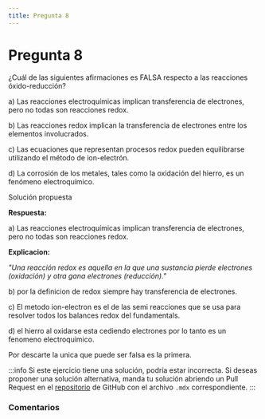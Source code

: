 ```yaml
---
title: Pregunta 8
---
```



# Pregunta 8

<div className="exercise">
¿Cuál de las siguientes afirmaciones es FALSA respecto a las reacciones óxido-reducción?

a) Las reacciones electroquímicas implican transferencia de electrones, pero no todas son reacciones redox.

b) Las reacciones redox implican la transferencia de electrones entre los elementos involucrados.

c) Las ecuaciones que representan procesos redox pueden equilibrarse utilizando el método de ion-electrón.

d) La corrosión de los metales, tales como la oxidación del hierro, es un fenómeno electroquímico.
</div>

<MDXDetails>
<summary>Solución propuesta</summary>

<div className="exercise">

**Respuesta:**

a) Las reacciones electroquímicas implican transferencia de electrones, pero no todas son reacciones redox.

**Explicacion:**

*"Una reacción redox es aquella en la que una sustancia pierde electrones (oxidación) y otra gana electrones (reducción)."*

b) por la definicion de redox siempre hay transferencia de electrones.

c) El metodo ion-electron es el de las semi reacciones que se usa para resolver todos los balances redox del fundamentals.

d) el hierro al oxidarse esta cediendo electrones por lo tanto es un fenomeno electroquimico.

Por descarte la unica que puede ser falsa es la primera.


</div>

:::info
Si este ejercicio tiene una solución, podría estar incorrecta. Si deseas proponer una solución alternativa, manda tu solución abriendo
un Pull Request en el [repositorio](https://github.com/crow-rojas/apuntes-fundamentals/pulls) de GitHub con el archivo
`.mdx` correspondiente.
:::

</MDXDetails>

### Comentarios

<Disqus
  url="https://crow-rojas.github.io/apuntes-fundamentals/docs/science/chemistry/exercises/2017-2/p08"
  identifier="docs/science/chemistry/exercises/2017-2/p08"
  title="2017-2 Quimica - Pregunta 08"
/>
